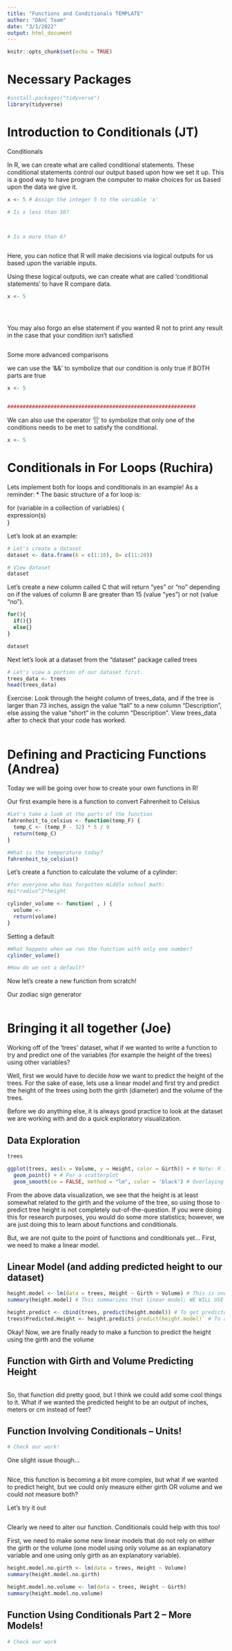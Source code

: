 ```yaml
---
title: "Functions and Conditionals TEMPLATE"
author: "DAnC Team"
date: "3/1/2022"
output: html_document
---
```


```r
knitr::opts_chunk$set(echo = TRUE)
```

# Necessary Packages
```r
#install.packages("tidyverse")
library(tidyverse)
```

# Introduction to Conditionals (JT)

Conditionals 

In R, we can create what are called conditional statements. These conditional statements control our output based upon how we set it up. This is a good way to have program the computer to make choices for us based upon the data we give it. 
```r
x <- 5 # Assign the integer 5 to the variable 'x'

# Is x less than 10?



# Is x more than 6?



```
Here, you can notice that R will make decisions via logical outputs for us based upon the variable inputs.

Using these logical outputs, we can create what are called 'conditional statements' to have R compare data.
```r
x <- 5





```
You may also forgo an else statement if you wanted R not to print any result in the case that your condition isn't satisfied 
```r

```

Some more advanced comparisons 

we can use the '&&' to symbolize that our condition is only true if BOTH parts are true
```r
x <- 5


#############################################################


```
We can also use the operator '||' to symbolize that only one of the conditions needs to be met to satisfy the conditional. 

```r
x <- 5 


```




# Conditionals in For Loops (Ruchira)
Lets implement both for loops and conditionals in an example!
As a reminder:
* The basic structure of a for loop is: 

for (variable in a collection of variables) {  
expression(s)  
}  

Let's look at an example:
```r
# Let's create a dataset 
dataset <- data.frame(A = c(1:10), B= c(11:20))

# View dataset
dataset
```

Let's create a new column called C that will return "yes" or "no" depending on if the values of column B are greater than 15 (value "yes") or not (value "no"). 
```r
for(){
  if(){}
  else{}
}

dataset
```

Next let's look at a dataset from the "dataset" package called trees
```r
# Let's view a portion of our dataset first.
trees_data <- trees
head(trees_data)
```



Exercise:
Look through the height column of trees_data, and if the tree is larger than 73 inches, assign the value "tall" to a new column "Description", else assing the value "short" in the column "Description". View trees_data after to check that your code has worked. 

```r

```

# Defining and Practicing Functions (Andrea)
Today we will be going over how to create your own functions in R!

Our first example here is a function to convert Fahrenheit to Celsius
```r
#Let's take a look at the parts of the function 
fahrenheit_to_celsius <- function(temp_F) {
  temp_C <- (temp_F - 32) * 5 / 9
  return(temp_C)
}

#What is the temperature today?
fahrenheit_to_celsius()
```

Let's create a function to calculate the volume of a cylinder:

```r
#for everyone who has forgotten middle school math:
#pi*radius^2*height

cylinder_volume <- function( , ) {
  volume <- 
  return(volume)
}
```
Setting a default 
```r
#What happens when we run the function with only one number?
cylinder_volume()

#How do we set a default?

```

Now let's create a new function from scratch!

Our zodiac sign generator

```r

```




# Bringing it all together (Joe)

Working off of the 'trees' dataset, what if we wanted to write a function to try and predict one of the variables (for example the height of the trees) using other variables?

Well, first we would have to decide *how* we want to predict the height of the trees. For the sake of ease, lets use a linear model and first try and predict the height of the trees using both the girth (diameter) and the volume of the trees.

Before we do anything else, it is always good practice to look at the dataset we are working with and do a quick exploratory visualization.

## Data Exploration
```r
trees

ggplot(trees, aes(x = Volume, y = Height, color = Girth)) + # Note: R is case-sensitive
  geom_point() + # For a scatterplot
  geom_smooth(se = FALSE, method = "lm", color = 'black') # Overlaying a linear model without the standard error bar (and specifying the color to black)
```

From the above data visualization, we see that the height is at least somewhat related to the girth and the volume of the tree, so using those to predict tree height is not completely out-of-the-question. If you were doing this for research purposes, you would do some more statistics; however, we are just doing this to learn about functions and conditionals.

But, we are not quite to the point of functions and conditionals yet... First, we need to make a linear model.

## Linear Model (and adding predicted height to our dataset)
```r
height.model <- lm(data = trees, Height ~ Girth + Volume) # This is one way to make a linear model where you specify the dataset, and then specify your explanatory variables (girth and volume) and your response variable (height)
summary(height.model) # This summarizes that linear model; WE WILL USE THIS LATER

height.predict <- cbind(trees, predict(height.model)) # To get predicted values of height from the linear model
trees$Predicted.Height <- height.predict$`predict(height.model)` # To add those predicted values to our dataset
```

Okay! Now, we are finally ready to make a function to predict the height using the girth and the volume

## Function with Girth and Volume Predicting Height
```r

```

So, that function did pretty good, but I think we could add some cool things to it. What if we wanted the predicted height to be an output of inches, meters or cm instead of feet?

## Function Involving Conditionals -- Units!
```r

# Check our work!

```

One slight issue though...
```r

```


Nice, this function is becoming a bit more complex, but what if we wanted to predict height, but we could only measure either girth OR volume and we could not measure both?

Let's try it out
```r

```

Clearly we need to alter our function. Conditionals could help with this too!

First, we need to make some new linear models that do not rely on either the girth or the volume (one model using only volume as an explanatory variable and one using only girth as an explanatory variable).
```r
height.model.no.girth <- lm(data = trees, Height ~ Volume)
summary(height.model.no.girth)

height.model.no.volume <- lm(data = trees, Height ~ Girth)
summary(height.model.no.volume)
```

## Function Using Conditionals Part 2 -- More Models!
```r

# Check our work

```
